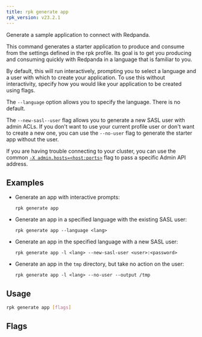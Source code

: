 ```yaml
---
title: rpk generate app
rpk_version: v23.2.1
---
```


<head>
  <meta name="title" content="rpk generate app | Redpanda Docs" />
  <meta name="description" content="rpk generate app" />
  <link
    rel="canonical"
    href="https://docs.redpanda.com/docs/reference/rpk/rpk-generate/rpk-generate-app/"
  />
</head>

Generate a sample application to connect with Redpanda.

This command generates a starter application to produce and consume from the
settings defined in the rpk profile. Its goal is to get you producing and
consuming quickly with Redpanda in a language that is familiar to you.

By default, this will run interactively, prompting you to select a language and
a user with which to create your application. To use this without interactivity,
specify how you would like your application to be created using flags.

The `--language` option allows you to specify the language. There is no default.

The `--new-sasl--user` flag allows you to generate a new SASL user
with admin ACLs. If you don't want to use your current profile user or don't want to create a
new one, you can use the `--no-user` flag to generate the starter app without the user.

If you are having trouble connecting to your cluster, you can use the common [`-X admin.hosts=<host:ports>`](../../rpk-x-options#adminhosts) flag to pass a specific Admin API address.


## Examples

- Generate an app with interactive prompts:

    ```
    rpk generate app
    ```

- Generate an app in a specified language with the existing SASL user:

    ```
    rpk generate app --language <lang>
    ```

- Generate an app in the specified language with a new SASL user:

    ```
    rpk generate app -l <lang> --new-sasl-user <user>:<password>
    ```

- Generate an app in the `tmp` directory, but take no action on the user:

    ```
    rpk generate app -l <lang> --no-user --output /tmp
    ```

## Usage

```bash
rpk generate app [flags]
```

## Flags

<!--
[cols=",,",]
|===
|*Value* |*Type* |*Description*

|-h, --help |- |Help for app.

|-l, --language |string |The language you want the code sample to be
generated with.

|--new-sasl-credentials |string |If provided, rpk will generate and use
these credentials (<user>:<password>).

|--no-user |- |Generates the sample app without SASL user.

|-o, --output |string |The path where the app will be written.

|--config |string |Redpanda or rpk config file; default search paths are
~/.config/rpk/rpk.yaml, $PWD, and /etc/redpanda/`redpanda.yaml`.

|-X, --config-opt |stringArray |Override rpk configuration settings; '-X
help' for detail or '-X list' for terser detail.

|--profile |string |rpk profile to use.

|-v, --verbose |- |Enable verbose logging.
|===

-->

